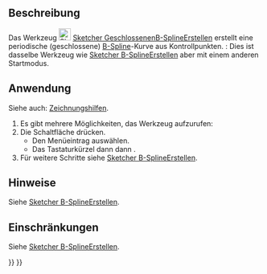 <languages/>

{{Docnav/de
|[[Sketcher_CreateBSpline/de|B-Spline]]
|[[Sketcher_CreateBSplineByInterpolation/de|B-SplineDurchKnoten]]
|[[Sketcher_Workbench|Sketcher]]
|IconL=Sketcher_CreateBSpline.svg
|IconR=Sketcher_CreateBSplineByInterpolation.svg
|IconC=Workbench_Sketcher.svg
}}

{{GuiCommand/de
|Name=Sketcher CreatePeriodicBSpline
|Name/de=Sketcher GeschlossenenB-SplineErstellen
|MenuLocation= Skizze → Geometrien → Geschlossener B-Spline
|Workbenches=[[Sketcher_Workbench/de|Sketcher]]
|Shortcut={{KEY|G}} {{KEY|B}} {{KEY|P}}
|Version=0.17
|SeeAlso=[[Sketcher_CreateBSpline/de|Sketcher B-SplineErstellen]]
}}

<span id="Description"></span>
==Beschreibung==

Das Werkzeug [[Image:Sketcher_CreatePeriodicBSpline.svg|24px]] [[Sketcher_CreatePeriodicBSpline/de|Sketcher GeschlossenenB-SplineErstellen]] erstellt eine periodische (geschlossene) [[B-Splines|B-Spline]]-Kurve aus Kontrollpunkten. {{Version/de|1.0}}: Dies ist dasselbe Werkzeug wie [[Sketcher_CreateBSpline/de|Sketcher B-SplineErstellen]] aber mit einem anderen Startmodus.

<span id="Usage"></span>
==Anwendung==

Siehe auch: [[Sketcher_Workbench/de#Zeichnungshilfen|Zeichnungshilfen]].

# Es gibt mehrere Möglichkeiten, das Werkzeug aufzurufen:
# Die Schaltfläche {{Button|[[Image:Sketcher_CreatePeriodicBSpline.svg|16px]] [[Sketcher_CreatePeriodicBSpline/de|Geschlossener B-Spline]]}} drücken.
#* Den Menüeintrag {{MenuCommand|Skizze → Geometrien → [[Image:Sketcher_CreatePeriodicBSpline.svg|16px]] Geschlossener B-Spline}} auswählen.
#* Das Tastaturkürzel {{KEY|G}} dann {{KEY|B}} dann {{KEY|P}}.
# Für weitere Schritte siehe [[Sketcher_CreateBSpline/de#Anwendung|Sketcher B-SplineErstellen]].

<span id="Notes"></span>
==Hinweise==

Siehe [[Sketcher_CreateBSpline/de#Hinweise|Sketcher B-SplineErstellen]].

<span id="Limitations"></span>
==Einschränkungen==

Siehe [[Sketcher_CreateBSpline/de#Hinweise|Sketcher B-SplineErstellen]].


{{Docnav/de
|[[Sketcher_CreateBSpline/de|B-Spline]]
|[[Sketcher_CreateBSplineByInterpolation/de|B-SplineDurchKnoten]]
|[[Sketcher_Workbench|Sketcher]]
|IconL=Sketcher_CreateBSpline.svg
|IconR=Sketcher_CreateBSplineByInterpolation.svg
|IconC=Workbench_Sketcher.svg
}}

{{Sketcher_Tools_navi{{#translation:}}}}
{{Userdocnavi{{#translation:}}}}
